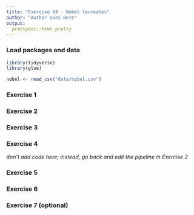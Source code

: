 ```yaml
---
title: "Exercise 04 - Nobel laureates"
author: "Author Goes Here"
output:
  prettydoc::html_pretty
---
```


### Load packages and data

```r
library(tidyverse) 
library(glue)
```

```r
nobel <- read_csv("data/nobel.csv")
```

### Exercise 1



### Exercise 2



### Exercise 3



### Exercise 4

*don't add code here; instead, go back and edit the pipeline in Exercise 2*

### Exercise 5



### Exercise 6


### Exercise 7 (optional)

